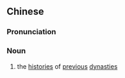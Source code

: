 {{also|遗史}}
==Chinese==
{{zh-forms|s=遗史}}

===Pronunciation===
{{zh-pron
|m=yíshǐ
|cat=n
}}

===Noun===
{{zh-noun}}

# {{lb|zh|literary}} the [[histories]] of [[previous]] [[dynasties]]